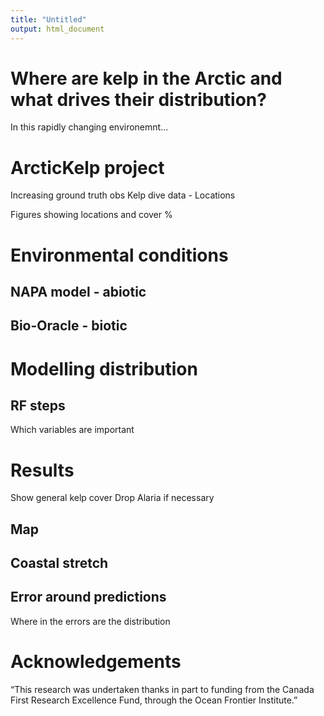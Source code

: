 ```yaml
---
title: "Untitled"
output: html_document
---
```


# Where are kelp in the Arctic and what drives their distribution?

In this rapidly changing environemnt...

# ArcticKelp project

Increasing ground truth obs
Kelp dive data - Locations

Figures showing locations and cover %

# Environmental conditions

## NAPA model - abiotic

## Bio-Oracle - biotic

# Modelling distribution

## RF steps
    
Which variables are important

# Results

Show general kelp cover
Drop Alaria if necessary

## Map

## Coastal stretch

## Error around predictions
Where in the errors are the distribution

# Acknowledgements


“This research was undertaken thanks in part to funding from the Canada First Research Excellence Fund, through the Ocean Frontier Institute.”